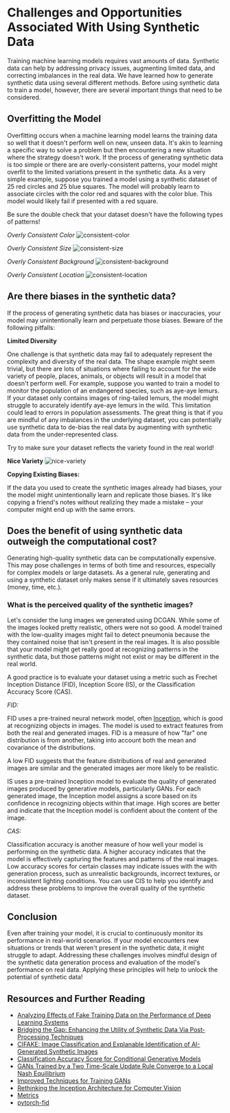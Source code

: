 # Challenges and Opportunities Associated With Using Synthetic Data

Training machine learning models requires vast amounts of data. Synthetic data can help by addressing privacy issues,
augmenting limited data, and correcting imbalances in the real data. We have learned how to generate synthetic data using several different methods.
Before using synthetic data to train a model, however, there are several important things that need to be considered.

## Overfitting the Model

Overfitting occurs when a machine learning model learns the training data so well that it doesn't perform well on new, unseen data.
It's akin to learning a specific way to solve a problem but then encountering a new situation where the strategy doesn't work.
If the process of generating synthetic data is too simple or there are are overly-consistent patterns, your model might overfit to the limited variations
present in the synthetic data. As a very simple example, suppose you trained a model using a synthetic
dataset of 25 red circles and 25 blue squares. The model will probably learn to associate circles with the color red and squares with the color blue. This model
would likely fail if presented with a red square.

<Tip warning="true">
  Be sure the double check that your dataset doesn't have the following types of
  patterns!
</Tip>

_Overly Consistent Color_
![consistent-color](URL)

_Overly Consistent Size_
![consistent-size](URL)

_Overly Consistent Background_
![consistent-background](URL)

_Overly Consistent Location_
![consistent-location](URL)

## Are there biases in the synthetic data?

If the process of generating synthetic data has biases or inaccuracies, your model may unintentionally
learn and perpetuate those biases. Beware of the following pitfalls:

**Limited Diversity**

One challenge is that synthetic data may fail to adequately represent the complexity
and diversity of the real data. The shape example might seem trivial, but there are lots of situations where failing
to account for the wide variety of people, places, animals, or objects will result in a model that doesn't perform well. For
example, suppose you wanted to train a model to monitor the population of an endangered species, such as aye-aye lemurs.  
If your dataset only contains images of ring-tailed lemurs, the model might struggle to accurately identify aye-aye lemurs in the wild.
This limitation could lead to errors in population assessments. The great thing is that if you are mindful of any imbalances in the underlying dataset,
you can potentially use synthetic data to de-bias the real data by augmenting with synthetic data from the under-represented class.

<Tip>
  Try to make sure your dataset reflects the variety found in the real world!
</Tip>

**Nice Variety**
![nice-variety](URL)

**Copying Existing Biases:**

If the data you used to create the synthetic images already had biases, your the model might unintentionally
learn and replicate those biases. It's like copying a friend's notes without realizing they made a mistake
– your computer might end up with the same errors.

## Does the benefit of using synthetic data outweigh the computational cost?

Generating high-quality synthetic data can be computationally expensive. This may pose challenges in terms
of both time and resources, especially for complex models or large datasets. As a general rule, generating and using a synthetic dataset
only makes sense if it ultimately saves resources (money, time, etc.).

### What is the perceived quality of the synthetic images?

Let's consider the lung images we generated using DCGAN. While some of the images looked pretty realistic, others were not
so good. A model trained with the low-quality images might fail to detect pneumonia because the they contained noise that isn't present in the real images.
It is also possible that your model might get really good at recognizing patterns in the synthetic data, but those patterns might not exist
or may be different in the real world.

A good practice is to evaluate your dataset using a metric such as Frechet Inception Distance (FID), Inception Score (IS), or the Classification
Accuracy Score (CAS).

_FID:_

FID uses a pre-trained neural network model, often [Inception](https://huggingface.co/docs/timm/models/inception-v4), which is good at recognizing objects in images.
The model is used to extract features from both the real and generated images.
FID is a measure of how "far" one distribution is from another,
taking into account both the mean and covariance of the distributions.

A low FID suggests that the feature distributions of real and generated images are similar and the generated images aer more likely
to be realistic.

IS uses a pre-trained Inception model to evaluate the quality of generated images produced by generative models, particularly GANs.
For each generated image, the Inception model assigns a score based on its confidence in recognizing objects within that image.
High scores are better and indicate that the Inception model is confident about the content of the image.

_CAS:_

Classification accuracy is another measure of how well your model is performing on the synthetic data. A higher accuracy indicates that the model is effectively
capturing the features and patterns of the real images. Low accuracy scores for certain classes may indicate issues with the with generation process,
such as unrealistic backgrounds, incorrect textures, or inconsistent lighting conditions.
You can use CIS to help you identify and address these problems to improve the overall quality of the synthetic dataset.

## Conclusion

Even after training your model, it is crucial to continuously monitor its performance in real-world scenarios.
If your model encounters new situations or trends that weren't present in the synthetic data, it might struggle to adapt.
Addressing these challenges involves mindful design of the synthetic data generation process and evaluation
of the model's performance on real data. Applying these
principles will help to unlock the potential of synthetic data!

## Resources and Further Reading

- [Analyzing Effects of Fake Training Data on the Performance of Deep Learning Systems](https://arxiv.org/pdf/2303.01268.pdf)
- [Bridging the Gap: Enhancing the Utility of Synthetic Data Via Post-Processing Techniques](https://arxiv.org/pdf/2305.10118.pdf)
- [CIFAKE: Image Classification and Explanable Identification of AI-Generated Synthetic Images](https://arxiv.org/pdf/2303.14126.pdf)
- [Classification Accuracy Score for Conditional Generative Models](https://arxiv.org/abs/1905.10887)
- [GANs Trained by a Two Time-Scale Update Rule Converge to a Local Nash Equilibrium](https://arxiv.org/abs/1706.08500)
- [Improved Techniques for Training GANs](https://arxiv.org/abs/1606.03498)
- [Rethinking the Inception Architecture for Computer Vision](https://arxiv.org/pdf/1512.00567v3.pdf)
- [Metrics](https://github.com/huggingface/community-events/tree/main/huggan/pytorch/metrics)
- [pytorch-fid](https://github.com/mseitzer/pytorch-fid)
